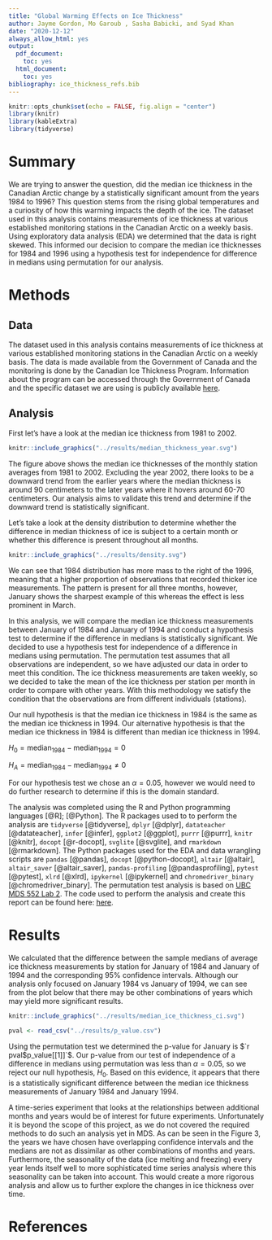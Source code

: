 ```yaml
---
title: "Global Warming Effects on Ice Thickness"
author: Jayme Gordon, Mo Garoub , Sasha Babicki, and Syad Khan
date: "2020-12-12"
always_allow_html: yes
output:
  pdf_document:
    toc: yes
  html_document:
    toc: yes
bibliography: ice_thickness_refs.bib
---
```


```r
knitr::opts_chunk$set(echo = FALSE, fig.align = "center")
library(knitr)
library(kableExtra)
library(tidyverse)
```

# Summary

We are trying to answer the question, did the median ice thickness in the Canadian Arctic change by a statistically significant amount from the years 1984 to 1996? This question stems from the rising global temperatures and a curiosity of how this warming impacts the depth of the ice. The dataset used in this analysis contains measurements of ice thickness at various established monitoring stations in the Canadian Arctic on a weekly basis. Using exploratory data analysis (EDA) we determined that the data is right skewed. This informed our decision to compare the median ice thicknesses for 1984 and 1996 using a hypothesis test for independence for difference in medians using permutation for our analysis.

# Methods

## Data

The dataset used in this analysis contains measurements of ice thickness at various established monitoring stations in the Canadian Arctic on a weekly basis. The data is made available from the Government of Canada and the monitoring is done by the Canadian Ice Thickness Program. Information about the program can be accessed through the Government of Canada and the specific dataset we are using is publicly available [here](https://www.canada.ca/content/dam/eccc/migration/main/data/ice/products/ice-thickness-program-collection/ice-thickness-program-collection-1947-2002/original_program_data_20030304.xls).

## Analysis

First let's have a look at the median ice thickness from 1981 to 2002.

```r
knitr::include_graphics("../results/median_thickness_year.svg")
```

The figure above shows the median ice thicknesses of the monthly station averages from 1981 to 2002. Excluding the year 2002, there looks to be a downward trend from the earlier years where the median thickness is around 90 centimeters to the later years where it hovers around 60-70 centimeters. Our analysis aims to validate this trend and determine if the downward trend is statistically significant.

Let's take a look at the density distribution to determine whether the difference in median thickness of ice is subject to a certain month or whether this difference is present throughout all months.

```r
knitr::include_graphics("../results/density.svg")
```

We can see that 1984 distribution has more mass to the right of the 1996, meaning that a higher proportion of observations that recorded thicker ice measurements. The pattern is present for all three months, however, January shows the sharpest example of this whereas the effect is less prominent in March.

In this analysis, we will compare the median ice thickness measurements between January of 1984 and January of 1994 and conduct a hypothesis test to determine if the difference in medians is statistically significant. We decided to use a hypothesis test for independence of a difference in medians using permutation. The permutation test assumes that all observations are independent, so we have adjusted our data in order to meet this condition. The ice thickness measurements are taken weekly, so we decided to take the mean of the ice thickness per station per month in order to compare with other years. With this methodology we satisfy the condition that the observations are from different individuals (stations).

Our null hypothesis is that the median ice thickness in 1984 is the same as the median ice thickness in 1994. Our alternative hypothesis is that the median ice thickness in 1984 is different than median ice thickness in 1994.

$H_0 = \text{median}_{1984} - \text{median}_{1994} = 0$

$H_A = \text{median}_{1984} - \text{median}_{1994} \neq 0$

For our hypothesis test we chose an $\alpha = 0.05$, however we would need to do further research to determine if this is the domain standard.

The analysis was completed using the R and Python programming languages [@R]; [@Python]. The R packages used to to perform the analysis are `tidyverse` [@tidyverse], `dplyr` [@dplyr], `datateacher` [@datateacher], `infer` [@infer], `ggplot2` [@ggplot], `purrr` [@purrr], `knitr` [@knitr], `docopt` [@r-docopt], `svglite` [@svglite], and `rmarkdown` [@rmarkdown]. The Python packages used for the EDA and data wrangling scripts are `pandas` [@pandas], `docopt` [@python-docopt], `altair` [@altair], `altair_saver` [@altair_saver], `pandas-profiling` [@pandasprofiling], `pytest` [@pytest], `xlrd` [@xlrd], `ipykernel` [@ipykernel] and `chromedriver_binary` [@chromedriver_binary]. The permutation test analysis is based on [UBC MDS 552 Lab 2](https://github.ubc.ca/MDS-2020-21/DSCI_552_stat-inf-1_students/blob/master/solutions/lab2/lab2.Rmd). The code used to perform the analysis and create this report can be found here: [here](https://github.com/UBC-MDS/global_warming_effects_on_ice_thickness).

# Results

We calculated that the difference between the sample medians of average ice thickness measurements by station for January of 1984 and January of 1994 and the corresponding 95% confidence intervals. Although our analysis only focused on January 1984 vs January of 1994, we can see from the plot below that there may be other combinations of years which may yield more significant results. 

```r
knitr::include_graphics("../results/median_ice_thickness_ci.svg")

```

```r

pval <- read_csv("../results/p_value.csv")

```

Using the permutation test we determined the p-value for January is $`r pval$p_value[[1]]`$. Our p-value from our test of independence of a difference in medians using permutation was less than $\alpha = 0.05$, so we reject our null hypothesis, $H_0$. Based on this evidence, it appears that there is a statistically significant difference between the median ice thickness measurements of January 1984 and January 1994.

A time-series experiment that looks at the relationships between additional months and years would be of interest for future experiments. Unfortunately it is beyond the scope of this project, as we do not covered the required methods to do such an analysis yet in MDS. As can be seen in the Figure 3, the years we have chosen have overlapping confidence intervals and the medians are not as dissimilar as other combinations of months and years. Furthermore, the seasonality of the data (ice melting and freezing) every year lends itself well to more sophisticated time series analysis where this seasonality can be taken into account. This would create a more rigorous analysis and allow us to further explore the changes in ice thickness over time.

# References
